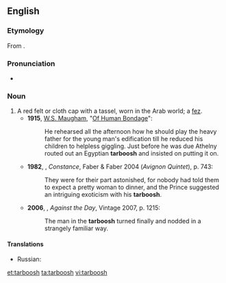==English==

===Etymology===
From {{etyl|ar|en}} {{term|طَرْبُوش||lang=ar}}.

===Pronunciation===
* {{IPA|/tɑːˈbuːʃ/|lang=en}}

===Noun===
{{en-noun|es}}

# A red felt or cloth cap with a tassel, worn in the Arab world; a [[fez]].
#* '''1915''', [[w:W. Somerset Maugham|W.S. Maugham]], "[[s:Of Human Bondage/Chapter CXV|Of Human Bondage]]":
#*: He rehearsed all the afternoon how he should play the heavy father for the young man's edification till he reduced his children to helpless giggling. Just before he was due Athelny routed out an Egyptian '''tarboosh''' and insisted on putting it on.
#* '''1982''', {{w|Lawrence Durrell}}, ''Constance'', Faber & Faber 2004 (''Avignon Quintet''), p. 743:
#*: They were for their part astonished, for nobody had told them to expect a pretty woman to dinner, and the Prince suggested an intriguing exoticism with his '''tarboosh'''.
#* '''2006''', {{w|Thomas Pynchon}}, ''Against the Day'', Vintage 2007, p. 1215:
#*: The man in the '''tarboosh''' turned finally and nodded in a strangely familiar way.

====Translations====
{{trans-top|cap}}
* Russian: {{t+|ru|феска|f|sc=Cyrl|tr=féska}}
{{trans-mid}}
{{trans-bottom}}

[[et:tarboosh]]
[[ta:tarboosh]]
[[vi:tarboosh]]